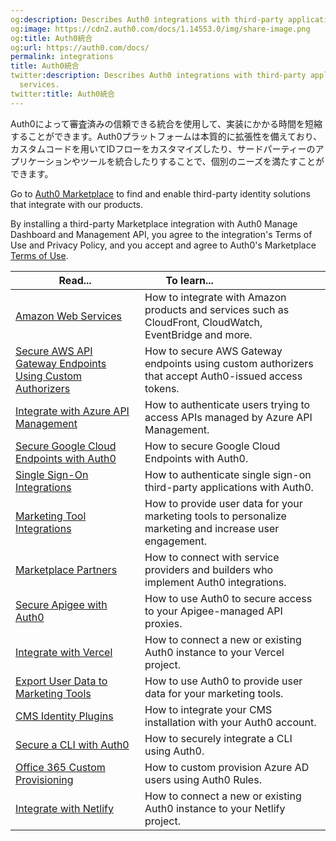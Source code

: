```yaml
---
og:description: Describes Auth0 integrations with third-party applications and services.
og:image: https://cdn2.auth0.com/docs/1.14553.0/img/share-image.png
og:title: Auth0統合
og:url: https://auth0.com/docs/
permalink: integrations
title: Auth0統合
twitter:description: Describes Auth0 integrations with third-party applications and
  services.
twitter:title: Auth0統合
---
```


Auth0によって審査済みの信頼できる統合を使用して、実装にかかる時間を短縮することができます。Auth0プラットフォームは本質的に拡張性を備えており、カスタムコードを用いてIDフローをカスタマイズしたり、サードパーティーのアプリケーションやツールを統合したりすることで、個別のニーズを満たすことができます。

Go to [Auth0 Marketplace](https://marketplace.auth0.com/) to find and enable third-party identity solutions that integrate with our products.

<Callout icon="file-lines" color="#0EA5E9" iconType="regular">

By installing a third-party Marketplace integration with Auth0 Manage Dashboard and Management API, you agree to the integration's Terms of Use and Privacy Policy, and you accept and agree to Auth0's Marketplace [Terms of Use](https://auth0.com/legal).

</Callout>

<table class="table"><thead>
<tr>
<th><strong>Read...</strong></th>
<th><strong>To learn...</strong>                                </th>
</tr>
</thead>
<tbody>
<tr>
<td><a href="/docs/customize/integrations/aws">Amazon Web Services</a></td>
<td>How to integrate with Amazon products and services such as CloudFront, CloudWatch, EventBridge and more.</td>
</tr>
<tr>
<td><a href="/docs/customize/integrations/aws/aws-api-gateway-custom-authorizers">Secure AWS API Gateway Endpoints Using Custom Authorizers</a></td>
<td>How to secure AWS Gateway endpoints using custom authorizers that accept Auth0-issued access tokens.</td>
</tr>
<tr>
<td><a href="/docs/customize/integrations/azure-api-management">Integrate with Azure API Management</a></td>
<td>How to authenticate users trying to access APIs managed by Azure API Management.</td>
</tr>
<tr>
<td><a href="/docs/customize/integrations/google-cloud-endpoints">Secure Google Cloud Endpoints with Auth0</a></td>
<td>How to secure Google Cloud Endpoints with Auth0.</td>
</tr>
<tr>
<td><a href="/docs/customize/integrations/sso-integrations">Single Sign-On Integrations</a></td>
<td>How to authenticate single sign-on third-party applications with Auth0.</td>
</tr>
<tr>
<td><a href="/docs/customize/integrations/marketing-tool-integrations">Marketing Tool Integrations</a></td>
<td>How to provide user data for your marketing tools to personalize marketing and increase user engagement.</td>
</tr>
<tr>
<td><a href="/docs/customize/integrations/marketplace-partners">Marketplace Partners</a></td>
<td>How to connect with service providers and builders who implement Auth0 integrations.</td>
</tr>
<tr>
<td><a href="/docs/customize/integrations/apigee">Secure Apigee with Auth0</a></td>
<td>How to use Auth0 to secure access to your Apigee-managed API proxies.</td>
</tr>
<tr>
<td><a href="/docs/customize/integrations/integrate-with-vercel">Integrate with Vercel</a></td>
<td>How to connect a new or existing Auth0 instance to your Vercel project.</td>
</tr>
<tr>
<td><a href="/docs/customize/integrations/marketing-tool-integrations">Export User Data to Marketing Tools</a></td>
<td>How to use Auth0 to provide user data for your marketing tools.</td>
</tr>
<tr>
<td><a href="/docs/customize/integrations/cms">CMS Identity Plugins</a></td>
<td>How to integrate your CMS installation with your Auth0 account.</td>
</tr>
<tr>
<td><a href="/docs/customize/integrations/secure-a-cli-with-auth0">Secure a CLI with Auth0</a></td>
<td>How to securely integrate a CLI using Auth0.</td>
</tr>
<tr>
<td><a href="/docs/customize/integrations/office-365-custom-provisioning">Office 365 Custom Provisioning</a></td>
<td>How to custom provision Azure AD users using Auth0 Rules.</td>
</tr>
<tr>
<td><a href="/docs/customize/integrations/integrate-with-netlify">Integrate with Netlify</a></td>
<td>How to connect a new or existing Auth0 instance to your Netlify project.</td>
</tr>
</tbody>
</table>